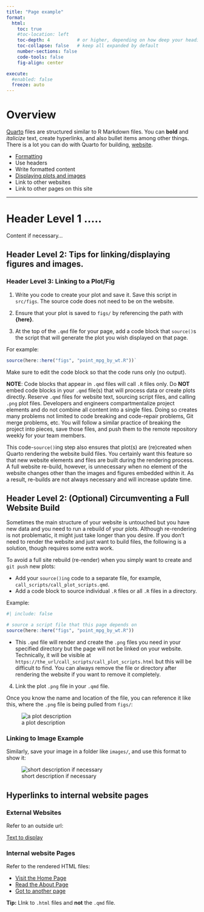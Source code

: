 ```yaml
---
title: "Page example"
format:
  html:
    toc: true
    #toc-location: left
    toc-depth: 4          # or higher, depending on how deep your headings go
    toc-collapse: false   # keep all expanded by default
    number-sections: false
    code-tools: false
    fig-align: center

execute:
  #enabled: false
  freeze: auto
---
```


# Overview

[Quarto](https://quarto.org) files are structured similar to R Markdown files. You can **bold** and *italicize* text, create hyperlinks, and also bullet items among other things. There is a lot you can do with Quarto for building, [website ](https://quarto.org/docs/websites/).

- [Formatting](https://quarto.org/docs/authoring/markdown-basics.html)
- Use headers
- Write formatted content
- [Displaying plots and images](https://quarto.org/docs/authoring/figures.html)
- Link to other websites
- Link to other pages on this site

---

# Header Level 1 .....

Content if necessary...

## Header Level 2: Tips for linking/displaying figures and images.

### Header Level 3: Linking to a Plot/Fig

1. Write you code to create your plot and save it. Save this script in `src/figs`. The source code does not need to be on the website. 

2. Ensure that your plot is saved to `figs/` by referencing the path with **{here}**.

3. At the top of the `.qmd` file for your page, add a code block that `source()`s the script that will generate the plot you wish displayed on that page. 

For example:

```.r
source(here::here("figs", "point_mpg_by_wt.R"))`
```

Make sure to edit the code block so that the code runs only (no output).

**NOTE**: Code blocks that appear in `.qmd` files will call `.R` files only. Do **NOT** embed code blocks in your `.qmd` file(s) that will process data or create plots directly. Reserve `.qmd` files for website text, sourcing script files, and calling `.png` plot files. Developers and engineers compartmentalize project elements and do not combine all content into a single files. Doing so creates many problems not limited to code breaking and code-repair problems, Git merge problems, etc. You will follow a similar practice of breaking the project into pieces, save those files, and push them to the remote repository weekly for your team members. 

This code-`source()`ing step also ensures that plot(s) are (re)created when Quarto rendering the website build files. You certainly want this feature so that new website elements and files are built during the rendering process. A full website re-build, however, is unnecessary when no element of the website changes other than the images and figures embedded within it. As a result, re-builds are not always necessary and will increase update time.



## Header Level 2: (Optional) Circumventing a Full Website Build 

Sometimes the main structure of your website is untouched but you have new data and you need to run a rebuild of your plots. Although re-rendering is not problematic, it might just take longer than you desire. If you don't need to render the website and just want to build files, the following is a solution, though requires some extra work.

To avoid a full site rebuild (re-render) when you simply want to create and `git push` new plots:

- Add your `source()ing` code to a separate file, for example, `call_scripts/call_plot_scripts.qmd`.
- Add a code block to source individual `.R` files or all `.R` files in a directory.

Example:

```.r
#| include: false

# source a script file that this page depends on
source(here::here("figs", "point_mpg_by_wt.R"))
```

- This `.qmd` file will render and create the `.png` files you need in your specified directory but the page will not be linked on your website. Technically, it will be visible at `https://the_url/call_scripts/call_plot_scripts.html` but this will be difficult to find. You can always remove the file or directory after rendering the website if you want to remove it completely.

4. Link the plot `.png` file in your `.qmd` file.  

Once you know the name and location of the file, you can reference it like this, where the `.png` file is being pulled from `figs/`:

![a plot description](../figs/point_plot_mpg_by_wt.png)


### Linking to Image Example

Similarly, save your image in a folder like `images/`, and use this format to show it:

![short description if necessary](../images/random_png.png)

## Hyperlinks to internal website pages

### External Websites

Refer to an outside url:

[Text to display](https://www.cmc.edu)


### Internal website Pages

Refer to the rendered HTML files:

- [Visit the Home Page](index.html)
- [Read the About Page](about.html)
- [Got to another page](pages/my_second_page.html)

<!--
[text...](website_files/pages/my_second_page.qmd) 
-->

**Tip:** LInk to `.html` files and **not** the `.qmd` file.
